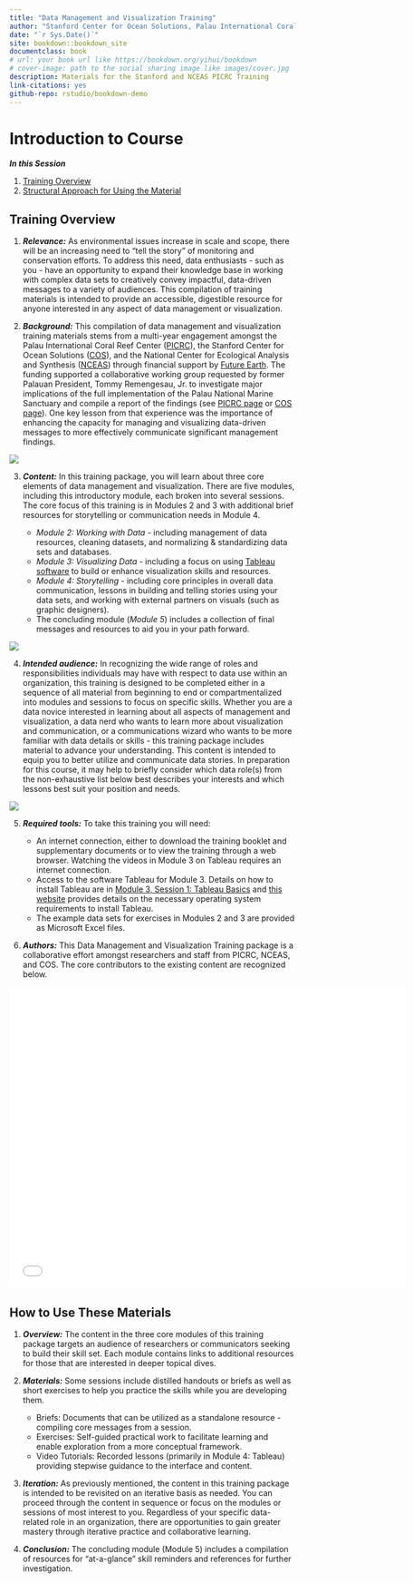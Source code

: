 ```yaml
--- 
title: "Data Management and Visualization Training"
author: "Stanford Center for Ocean Solutions, Palau International Coral Reef Center, National Center for Ecological Analysis and Synthesis"
date: "`r Sys.Date()`"
site: bookdown::bookdown_site
documentclass: book
# url: your book url like https://bookdown.org/yihui/bookdown
# cover-image: path to the social sharing image like images/cover.jpg
description: Materials for the Stanford and NCEAS PICRC Training
link-citations: yes
github-repo: rstudio/bookdown-demo
---
```


# Introduction to Course

***In this Session***

1. [Training Overview](#training-overview)
2. [Structural Approach for Using the Material](#how-to-use-these-materials)

## Training Overview

1. ***Relevance:*** As environmental issues increase in scale and scope, there will be an increasing need to “tell the story” of monitoring and conservation efforts. To address this need, data enthusiasts - such as you - have an opportunity to expand their knowledge base in working with complex data sets to creatively convey impactful, data-driven messages to a variety of audiences. This compilation of training materials is intended to provide an accessible, digestible resource for anyone interested in any aspect of data management or visualization.

2. ***Background:*** This compilation of data management and visualization training materials stems from a multi-year engagement amongst the Palau International Coral Reef Center ([PICRC](https://picrc.org/picrcpage/)), the Stanford Center for Ocean Solutions ([COS](https://oceansolutions.stanford.edu/)), and the National Center for Ecological Analysis and Synthesis ([NCEAS](https://www.nceas.ucsb.edu/)) through financial support by [Future Earth](https://futureearth.org/). The funding supported a collaborative working group requested by former Palauan President, Tommy Remengesau, Jr. to investigate major implications of the full implementation of the Palau National Marine Sanctuary and compile a report of the findings (see [PICRC page](https://picrc.org/picrcpage/palau-national-marine-sanctuary/) or [COS page](https://oceansolutions.stanford.edu/pnms-report)). One key lesson from that experience was the importance of enhancing the capacity for managing and visualizing data-driven messages to more effectively communicate significant management findings.

![](images/PNMS_Report_Cover.png)

3. ***Content:*** In this training package, you will learn about three core elements of data management and visualization. There are five modules, including this introductory module, each broken into several sessions. The core focus of this training is in Modules 2 and 3 with additional brief resources for storytelling or communication needs in Module 4.

    - *Module 2: Working with Data* - including management of data resources, cleaning datasets, and normalizing & standardizing data sets and databases.
    - *Module 3: Visualizing Data* - including a focus on using [Tableau software](https://www.tableau.com/) to build or enhance visualization skills and resources.
    - *Module 4: Storytelling* - including core principles in overall data communication, lessons in building and telling stories using your data sets, and working with external partners on visuals (such as graphic designers).
    - The concluding module (*Module 5*) includes a collection of final messages and resources to aid you in your path forward.
    
![](images/Content_Overview_Intro.png)

4. ***Intended audience:*** In recognizing the wide range of roles and responsibilities individuals may have with respect to data use within an organization, this training is designed to be completed either in a sequence of all material from beginning to end or compartmentalized into modules and sessions to focus on specific skills. Whether you are a data novice interested in learning about all aspects of management and visualization, a data nerd who wants to learn more about visualization and communication, or a communications wizard who wants to be more familiar with data details or skills - this training package includes material to advance your understanding. This content is intended to equip you to better utilize and communicate data stories. In preparation for this course, it may help to briefly consider which data role(s) from the non-exhaustive list below best describes your interests and which lessons best suit your position and needs. 

![](images/Data_Roles.png)

5. ***Required tools:*** To take this training you will need:

    - An internet connection, either to download the training booklet and supplementary documents or to view the training through a web browser. Watching the videos in Module 3 on Tableau requires an internet connection.
    - Access to the software Tableau for Module 3. Details on how to install Tableau are in [Module 3, Session 1: Tableau Basics](https://nceas.github.io/data-training-picrc-cos/visualizing-data.html#tableau-basics) and [this website](https://www.tableau.com/products/techspecs#desktop) provides details on the necessary operating system requirements to install Tableau.
    - The example data sets for exercises in Modules 2 and 3 are provided as Microsoft Excel files.

5. ***Authors:*** This Data Management and Visualization Training package is a collaborative effort amongst researchers and staff from PICRC, NCEAS, and COS. The core contributors to the existing content are recognized below.

<iframe width="700" height="532" src="files/Intro_data_training_authors.pdf" frameborder="0" allowfullscreen></iframe>

## How to Use These Materials

1. ***Overview:*** The content in the three core modules of this training package targets an audience of researchers or communicators seeking to build their  skill set. Each module contains links to additional resources for those that are interested in deeper topical dives.

2. ***Materials:*** Some sessions include distilled handouts or briefs as well as short exercises to help you practice the skills while you are developing them.

    - Briefs: Documents that can be utilized as a standalone resource - compiling core messages from a session.
    - Exercises: Self-guided practical work to facilitate learning and enable exploration from a more conceptual framework. 
    - Video Tutorials: Recorded lessons (primarily in Module 4: Tableau) providing stepwise guidance to the interface and content.
    

6. ***Iteration:*** As previously mentioned, the content in this training package is intended to be revisited on an iterative basis as needed. You can proceed through the content in sequence or focus on the modules or sessions of most interest to you. Regardless of your specific data-related role in an organization, there are opportunities to gain greater mastery through iterative practice and collaborative learning.

7. ***Conclusion:*** The concluding module (Module 5) includes a compilation of resources for “at-a-glance” skill reminders and references for further investigation.
